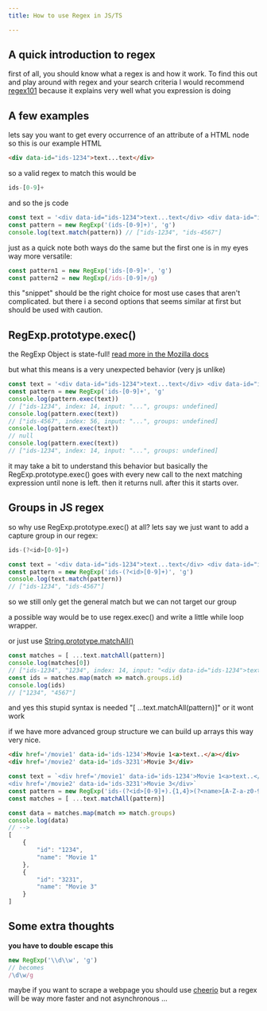 ```yaml
---
title: How to use Regex in JS/TS

---
```



## A quick introduction to regex

first of all, you should know what a regex is and how it work. To find this out and play around with regex and your search criteria I would recommend [regex101](https://regex101.com) because it explains very well what you expression is doing

## A few examples 


lets say you want to get every occurrence of an attribute of a HTML node
so this is our example HTML


```html
<div data-id="ids-1234">text...text</div>
```
so a valid regex to match this would be

```js
ids-[0-9]+
```

and so the js code 

```js
const text = '<div data-id="ids-1234">text...text</div> <div data-id="ids-4567">text...text</div>'
const pattern = new RegExp('(ids-[0-9]+)', 'g')
console.log(text.match(pattern)) // ["ids-1234", "ids-4567"]
```


just as a quick note both ways do the same but the first one is in my eyes way more versatile:
```js
const pattern1 = new RegExp('ids-[0-9]+', 'g')
const pattern2 = new RegExp(/ids-[0-9]+/g)
```
this "snippet" should be the right choice for most use cases that aren't complicated. but there i a second options that seems similar at first but should be used with caution.
## RegExp.prototype.exec()
the RegExp Object is state-full! [read more in the Mozilla docs](https://developer.mozilla.org/en-US/docs/Web/JavaScript/Reference/Global_Objects/RegExp/exec)

but what this means is a very unexpected behavior (very js unlike)

```js
const text = '<div data-id="ids-1234">text...text</div> <div data-id="ids-4567">text...text</div>'
const pattern = new RegExp('ids-[0-9]+', 'g'
console.log(pattern.exec(text)) 
// ["ids-1234", index: 14, input: "...", groups: undefined]
console.log(pattern.exec(text))
// ["ids-4567", index: 56, input: "...", groups: undefined]
console.log(pattern.exec(text))
// null
console.log(pattern.exec(text))
// ["ids-1234", index: 14, input: "...", groups: undefined]
```

it may take a bit to understand this behavior but basically the RegExp.prototype.exec() goes with every new call to the next matching expression until none is left. then it returns null. after this it starts over.

## Groups in JS regex
so why use RegExp.prototype.exec() at all?
lets say we just want to add a capture group in our regex:
```js 
ids-(?<id>[0-9]+) 
```
```js
const text = '<div data-id="ids-1234">text...text</div> <div data-id="ids-4567">text...text</div>'
const pattern = new RegExp('ids-(?<id>[0-9]+)', 'g')
console.log(text.match(pattern)) 
// ["ids-1234", "ids-4567"]
```
so we still only get the general match but we can not target our group

a possible way would be to use regex.exec() and write a little while loop wrapper.

or just use [String.prototype.matchAll()](https://developer.mozilla.org/en-US/docs/Web/JavaScript/Reference/Global_Objects/String/matchAll)

```js
const matches = [ ...text.matchAll(pattern)]
console.log(matches[0])
// ["ids-1234", "1234", index: 14, input: "<div data-id="ids-1234">text...text</div> <div data-id="ids-4567">text...text</div>", groups: {…}]
const ids = matches.map(match => match.groups.id)
console.log(ids)
// ["1234", "4567"]
```

and yes this stupid syntax is needed "[ ...text.matchAll(pattern)]" or it wont work

if we have more advanced group structure we can build up arrays this way  very nice.


```html
<div href='/movie1' data-id='ids-1234'>Movie 1<a>text..</a></div>
<div href='/movie2' data-id='ids-3231'>Movie 3</div>
```

```js
const text = `<div href='/movie1' data-id='ids-1234'>Movie 1<a>text..</a></div>
<div href='/movie2' data-id='ids-3231'>Movie 3</div>`
const pattern = new RegExp('ids-(?<id>[0-9]+).{1,4}>(?<name>[A-Z-a-z0-9\\s]+)<', 'g')
const matches = [ ...text.matchAll(pattern)]

const data = matches.map(match => match.groups)
console.log(data)
// -->
[
    {
        "id": "1234",
        "name": "Movie 1"
    },
    {
        "id": "3231",
        "name": "Movie 3"
    }
]

```
## Some extra thoughts

**you have to double escape this**
```js
new RegExp('\\d\\w', 'g') 
// becomes
/\d\w/g
```


maybe if you want to scrape a webpage you should use [cheerio](https://cheerio.js.org/) but a regex will be way more faster and not asynchronous ...